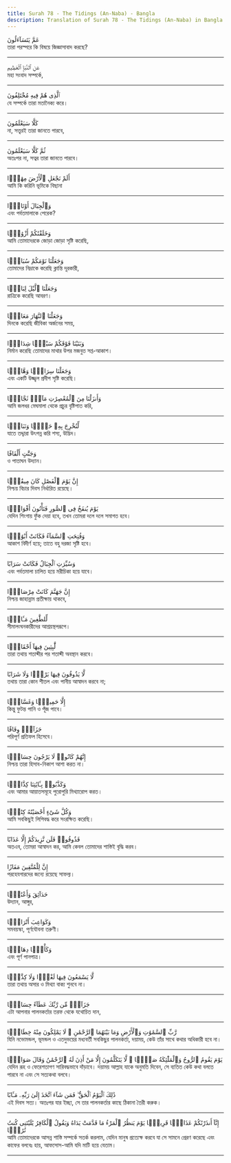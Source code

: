```yaml
---
title: Surah 78 - The Tidings (An-Naba) - Bangla
description: Translation of Surah 78 - The Tidings (An-Naba) in Bangla
---
```





<Aside type="quran" title="1">
عَمَّ يَتَسَآءَلُونَ
</Aside>

<Aside type="reference" title="1">
তারা পরস্পরে কি বিষয়ে জিজ্ঞাসাবাদ করছে?
</Aside>

---

<Aside type="quran" title="2">
عَنِ ٱلنَّبَإِ ٱلْعَظِيمِ
</Aside>

<Aside type="reference" title="2">
মহা সংবাদ সম্পর্কে,
</Aside>

---

<Aside type="quran" title="3">
ٱلَّذِى هُمْ فِيهِ مُخْتَلِفُونَ
</Aside>

<Aside type="reference" title="3">
যে সম্পর্কে তারা মতানৈক্য করে।
</Aside>

---

<Aside type="quran" title="4">
كَلَّا سَيَعْلَمُونَ
</Aside>

<Aside type="reference" title="4">
না, সত্ত্বরই তারা জানতে পারবে,
</Aside>

---

<Aside type="quran" title="5">
ثُمَّ كَلَّا سَيَعْلَمُونَ
</Aside>

<Aside type="reference" title="5">
অতঃপর না, সত্বর তারা জানতে পারবে।
</Aside>

---

<Aside type="quran" title="6">
أَلَمْ نَجْعَلِ ٱلْأَرْضَ مِهَٰدًۭا
</Aside>

<Aside type="reference" title="6">
আমি কি করিনি ভূমিকে বিছানা
</Aside>

---

<Aside type="quran" title="7">
وَٱلْجِبَالَ أَوْتَادًۭا
</Aside>

<Aside type="reference" title="7">
এবং পর্বতমালাকে পেরেক?
</Aside>

---

<Aside type="quran" title="8">
وَخَلَقْنَٰكُمْ أَزْوَٰجًۭا
</Aside>

<Aside type="reference" title="8">
আমি তোমাদেরকে জোড়া জোড়া সৃষ্টি করেছি,
</Aside>

---

<Aside type="quran" title="9">
وَجَعَلْنَا نَوْمَكُمْ سُبَاتًۭا
</Aside>

<Aside type="reference" title="9">
তোমাদের নিদ্রাকে করেছি ক্লান্তি দূরকারী,
</Aside>

---

<Aside type="quran" title="10">
وَجَعَلْنَا ٱلَّيْلَ لِبَاسًۭا
</Aside>

<Aside type="reference" title="10">
রাত্রিকে করেছি আবরণ।
</Aside>

---

<Aside type="quran" title="11">
وَجَعَلْنَا ٱلنَّهَارَ مَعَاشًۭا
</Aside>

<Aside type="reference" title="11">
দিনকে করেছি জীবিকা অর্জনের সময়,
</Aside>

---

<Aside type="quran" title="12">
وَبَنَيْنَا فَوْقَكُمْ سَبْعًۭا شِدَادًۭا
</Aside>

<Aside type="reference" title="12">
নির্মান করেছি তোমাদের মাথার উপর মজবুত সপ্ত-আকাশ।
</Aside>

---

<Aside type="quran" title="13">
وَجَعَلْنَا سِرَاجًۭا وَهَّاجًۭا
</Aside>

<Aside type="reference" title="13">
এবং একটি উজ্জ্বল প্রদীপ সৃষ্টি করেছি।
</Aside>

---

<Aside type="quran" title="14">
وَأَنزَلْنَا مِنَ ٱلْمُعْصِرَٰتِ مَآءًۭ ثَجَّاجًۭا
</Aside>

<Aside type="reference" title="14">
আমি জলধর মেঘমালা থেকে প্রচুর বৃষ্টিপাত করি,
</Aside>

---

<Aside type="quran" title="15">
لِّنُخْرِجَ بِهِۦ حَبًّۭا وَنَبَاتًۭا
</Aside>

<Aside type="reference" title="15">
যাতে তদ্দ্বারা উৎপন্ন করি শস্য, উদ্ভিদ।
</Aside>

---

<Aside type="quran" title="16">
وَجَنَّٰتٍ أَلْفَافًا
</Aside>

<Aside type="reference" title="16">
ও পাতাঘন উদ্যান।
</Aside>

---

<Aside type="quran" title="17">
إِنَّ يَوْمَ ٱلْفَصْلِ كَانَ مِيقَٰتًۭا
</Aside>

<Aside type="reference" title="17">
নিশ্চয় বিচার দিবস নির্ধারিত রয়েছে।
</Aside>

---

<Aside type="quran" title="18">
يَوْمَ يُنفَخُ فِى ٱلصُّورِ فَتَأْتُونَ أَفْوَاجًۭا
</Aside>

<Aside type="reference" title="18">
যেদিন শিংগায় ফুঁক দেয়া হবে, তখন তোমরা দলে দলে সমাগত হবে।
</Aside>

---

<Aside type="quran" title="19">
وَفُتِحَتِ ٱلسَّمَآءُ فَكَانَتْ أَبْوَٰبًۭا
</Aside>

<Aside type="reference" title="19">
আকাশ বিদীর্ণ হয়ে; তাতে বহু দরজা সৃষ্টি হবে।
</Aside>

---

<Aside type="quran" title="20">
وَسُيِّرَتِ ٱلْجِبَالُ فَكَانَتْ سَرَابًا
</Aside>

<Aside type="reference" title="20">
এবং পর্বতমালা চালিত হয়ে মরীচিকা হয়ে যাবে।
</Aside>

---

<Aside type="quran" title="21">
إِنَّ جَهَنَّمَ كَانَتْ مِرْصَادًۭا
</Aside>

<Aside type="reference" title="21">
নিশ্চয় জাহান্নাম প্রতীক্ষায় থাকবে,
</Aside>

---

<Aside type="quran" title="22">
لِّلطَّٰغِينَ مَـَٔابًۭا
</Aside>

<Aside type="reference" title="22">
সীমালংঘনকারীদের আশ্রয়স্থলরূপে।
</Aside>

---

<Aside type="quran" title="23">
لَّٰبِثِينَ فِيهَآ أَحْقَابًۭا
</Aside>

<Aside type="reference" title="23">
তারা তথায় শতাব্দীর পর শতাব্দী অবস্থান করবে।
</Aside>

---

<Aside type="quran" title="24">
لَّا يَذُوقُونَ فِيهَا بَرْدًۭا وَلَا شَرَابًا
</Aside>

<Aside type="reference" title="24">
তথায় তারা কোন শীতল এবং পানীয় আস্বাদন করবে না;
</Aside>

---

<Aside type="quran" title="25">
إِلَّا حَمِيمًۭا وَغَسَّاقًۭا
</Aside>

<Aside type="reference" title="25">
কিন্তু ফুটন্ত পানি ও পূঁজ পাবে।
</Aside>

---

<Aside type="quran" title="26">
جَزَآءًۭ وِفَاقًا
</Aside>

<Aside type="reference" title="26">
পরিপূর্ণ প্রতিফল হিসেবে।
</Aside>

---

<Aside type="quran" title="27">
إِنَّهُمْ كَانُوا۟ لَا يَرْجُونَ حِسَابًۭا
</Aside>

<Aside type="reference" title="27">
নিশ্চয় তারা হিসাব-নিকাশ আশা করত না।
</Aside>

---

<Aside type="quran" title="28">
وَكَذَّبُوا۟ بِـَٔايَٰتِنَا كِذَّابًۭا
</Aside>

<Aside type="reference" title="28">
এবং আমার আয়াতসমূহে পুরোপুরি মিথ্যারোপ করত।
</Aside>

---

<Aside type="quran" title="29">
وَكُلَّ شَىْءٍ أَحْصَيْنَٰهُ كِتَٰبًۭا
</Aside>

<Aside type="reference" title="29">
আমি সবকিছুই লিপিবদ্ধ করে সংরক্ষিত করেছি।
</Aside>

---

<Aside type="quran" title="30">
فَذُوقُوا۟ فَلَن نَّزِيدَكُمْ إِلَّا عَذَابًا
</Aside>

<Aside type="reference" title="30">
অতএব, তোমরা আস্বাদন কর, আমি কেবল তোমাদের শাস্তিই বৃদ্ধি করব।
</Aside>

---

<Aside type="quran" title="31">
إِنَّ لِلْمُتَّقِينَ مَفَازًا
</Aside>

<Aside type="reference" title="31">
পরহেযগারদের জন্যে রয়েছে সাফল্য।
</Aside>

---

<Aside type="quran" title="32">
حَدَآئِقَ وَأَعْنَٰبًۭا
</Aside>

<Aside type="reference" title="32">
উদ্যান, আঙ্গুর,
</Aside>

---

<Aside type="quran" title="33">
وَكَوَاعِبَ أَتْرَابًۭا
</Aside>

<Aside type="reference" title="33">
সমবয়স্কা, পূর্ণযৌবনা তরুণী।
</Aside>

---

<Aside type="quran" title="34">
وَكَأْسًۭا دِهَاقًۭا
</Aside>

<Aside type="reference" title="34">
এবং পূর্ণ পানপাত্র।
</Aside>

---

<Aside type="quran" title="35">
لَّا يَسْمَعُونَ فِيهَا لَغْوًۭا وَلَا كِذَّٰبًۭا
</Aside>

<Aside type="reference" title="35">
তারা তথায় অসার ও মিথ্যা বাক্য শুনবে না।
</Aside>

---

<Aside type="quran" title="36">
جَزَآءًۭ مِّن رَّبِّكَ عَطَآءً حِسَابًۭا
</Aside>

<Aside type="reference" title="36">
এটা আপনার পালনকর্তার তরফ থেকে যথোচিত দান,
</Aside>

---

<Aside type="quran" title="37">
رَّبِّ ٱلسَّمَٰوَٰتِ وَٱلْأَرْضِ وَمَا بَيْنَهُمَا ٱلرَّحْمَٰنِ ۖ لَا يَمْلِكُونَ مِنْهُ خِطَابًۭا
</Aside>

<Aside type="reference" title="37">
যিনি নভোমন্ডল, ভূমন্ডল ও এতদুভয়ের মধ্যবর্তী সবকিছুর পালনকর্তা, দয়াময়, কেউ তাঁর সাথে কথার অধিকারী হবে না।
</Aside>

---

<Aside type="quran" title="38">
يَوْمَ يَقُومُ ٱلرُّوحُ وَٱلْمَلَٰٓئِكَةُ صَفًّۭا ۖ لَّا يَتَكَلَّمُونَ إِلَّا مَنْ أَذِنَ لَهُ ٱلرَّحْمَٰنُ وَقَالَ صَوَابًۭا
</Aside>

<Aside type="reference" title="38">
যেদিন রূহ ও ফেরেশতাগণ সারিবদ্ধভাবে দাঁড়াবে। দয়াময় আল্লাহ যাকে অনুমতি দিবেন, সে ব্যতিত কেউ কথা বলতে পারবে না এবং সে সত্যকথা বলবে।
</Aside>

---

<Aside type="quran" title="39">
ذَٰلِكَ ٱلْيَوْمُ ٱلْحَقُّ ۖ فَمَن شَآءَ ٱتَّخَذَ إِلَىٰ رَبِّهِۦ مَـَٔابًا
</Aside>

<Aside type="reference" title="39">
এই দিবস সত্য। অতঃপর যার ইচ্ছা, সে তার পালনকর্তার কাছে ঠিকানা তৈরী করুক।
</Aside>

---

<Aside type="quran" title="40">
إِنَّآ أَنذَرْنَٰكُمْ عَذَابًۭا قَرِيبًۭا يَوْمَ يَنظُرُ ٱلْمَرْءُ مَا قَدَّمَتْ يَدَاهُ وَيَقُولُ ٱلْكَافِرُ يَٰلَيْتَنِى كُنتُ تُرَٰبًۢا
</Aside>

<Aside type="reference" title="40">
আমি তোমাদেরকে আসন্ন শাস্তি সম্পর্কে সতর্ক করলাম, যেদিন মানুষ প্রত্যেক্ষ করবে যা সে সামনে প্রেরণ করেছে এবং কাফের বলবেঃ হায়, আফসোস-আমি যদি মাটি হয়ে যেতাম।
</Aside>

---
